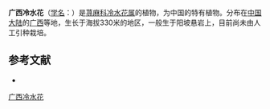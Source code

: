 {{Speciesbox
| name = 广西冷水花
| status = 
| status_system = 
| image =
| genus = Pilea
| species = microcardia
| authority = Hand.-Mazz.
}}

'''广西冷水花'''（[[学名|学名]]：{{lang|la|''Pilea microcardia''}}）是[[荨麻科|荨麻科]][[冷水花属|冷水花属]]的植物，为中国的特有植物。分布在[[中国大陆|中国大陆]]的[[广西|广西]]等地，生长于海拔330米的地区，一般生于阳坡悬岩上，目前尚未由人工引种栽培。

== 参考文献 ==
<div class="references-small">
* {{cite web| url =http://www.bioinfo.cn/db05/KmzwSpecies.php?action=view&id=23401| title =广西冷水花| work =《中国高等植物数据库全库》| publisher =中国科学院微生物研究所| author =昆明植物研究所| accessdate =2009-02-25| deadurl =yes| archiveurl =https://web.archive.org/web/20160305093532/http://www.bioinfo.cn/db05/KmzwSpecies.php?action=view&id=23401| archivedate =2016-03-05}}
</div>
{{Taxonbar|from=Q11062369}}

[[Category:冷水花属|广西冷水花]]


{{植物小作品}}